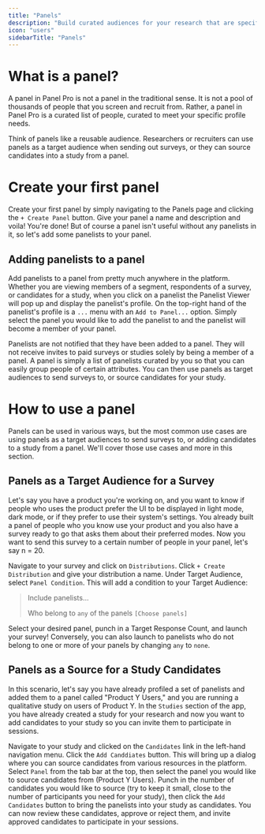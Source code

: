 ```yaml
---
title: "Panels"
description: "Build curated audiences for your research that are specific to your needs profile needs."
icon: "users"
sidebarTitle: "Panels"
---
```


# What is a panel?

A panel in Panel Pro is not a panel in the traditional sense.  It is not a pool of thousands of people that you screen and recruit from.  Rather, a panel in Panel Pro is a curated list of people, curated to meet your specific profile needs.

Think of panels like a reusable audience.  Researchers or recruiters can use panels as a target audience when sending out surveys, or they can source candidates into a study from a panel.

# Create your first panel

Create your first panel by simply navigating to the Panels page and clicking the `+ Create Panel` button.  Give your panel a name and description and voila\!  You're done\!  But of course a panel isn't useful without any panelists in it, so let's add some panelists to your panel.

## Adding panelists to a panel

Add panelists to a panel from pretty much anywhere in the platform.  Whether you are viewing members of a segment, respondents of a survey, or candidates for a study, when you click on a panelist the Panelist Viewer will pop up and display the panelist's profile.  On the top-right hand of the panelist's profile is a `...` menu with an `Add to Panel...` option.  Simply select the panel you would like to add the panelist to and the panelist will become a member of your panel.

Panelists are not notified that they have been added to a panel.  They will not receive invites to paid surveys or studies solely by being a member of a panel.  A panel is simply a list of panelists curated by you so that you can easily group people of certain attributes.  You can then use panels as target audiences to send surveys to, or source candidates for your study.

# How to use a panel

Panels can be used in various ways, but the most common use cases are using panels as a target audiences to send surveys to, or adding candidates to a study from a panel.  We'll cover those use cases and more in this section.

## Panels as a Target Audience for a Survey

Let's say you have a product you're working on, and you want to know if people who uses the product prefer the UI to be displayed in light mode, dark mode, or if they prefer to use their system's settings.  You already built a panel of people who you know use your product and you also have a survey ready to go that asks them about their preferred modes.  Now you want to send this survey to a certain number of people in your panel, let's say n = 20.

Navigate to your survey and click on `Distributions`.  Click `+ Create Distribution` and give your distribution a name.  Under Target Audience, select `Panel Condition`.  This will add a condition to your Target Audience:

> Include panelists...
>
> Who belong to `any` of the panels `[Choose panels]`

Select your desired panel, punch in a Target Response Count, and launch your survey\!  Conversely, you can also launch to panelists who do not belong to one or more of your panels by changing `any` to `none`.

## Panels as a Source for a Study Candidates

In this scenario, let's say you have already profiled a set of panelists and added them to a panel called "Product Y Users," and you are running a qualitative study on users of Product Y.  In the `Studies` section of the app, you have already created a study for your research and now you want to add candidates to your study so you can invite them to participate in sessions.

Navigate to your study and clicked on the `Candidates` link in the left-hand navigation menu.  Click the `Add Canddiates` button.  This will bring up a dialog where you can source candidates from various resources in the platform.  Select `Panel` from the tab bar at the top, then select the panel you would like to source candidates from (Product Y Users).  Punch in the number of candidates you would like to source (try to keep it small, close to the number of participants you need for your study), then click the `Add Candidates` button to bring the panelists into your study as candidates. You can now review these candidates, approve or reject them, and invite approved candidates to participate in your sessions.
